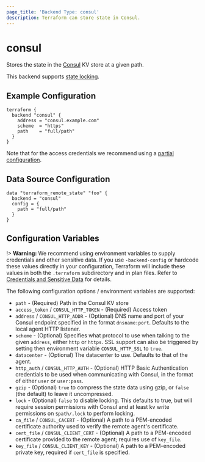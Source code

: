 ```yaml
---
page_title: 'Backend Type: consul'
description: Terraform can store state in Consul.
---
```


# consul

Stores the state in the [Consul](https://www.consul.io/) KV store at a given path.

This backend supports [state locking](/terraform/language/state/locking).

## Example Configuration

```hcl
terraform {
  backend "consul" {
    address = "consul.example.com"
    scheme  = "https"
    path    = "full/path"
  }
}
```

Note that for the access credentials we recommend using a
[partial configuration](/terraform/language/backend#partial-configuration).

## Data Source Configuration

```hcl
data "terraform_remote_state" "foo" {
  backend = "consul"
  config = {
    path = "full/path"
  }
}
```

## Configuration Variables

!> **Warning:**  We recommend using environment variables to supply credentials and other sensitive data. If you use `-backend-config` or hardcode these values directly in your configuration, Terraform will include these values in both the `.terraform` subdirectory and in plan files. Refer to [Credentials and Sensitive Data](/terraform/language/backend#credentials-and-sensitive-data) for details.

The following configuration options / environment variables are supported:

- `path` - (Required) Path in the Consul KV store
- `access_token` / `CONSUL_HTTP_TOKEN` - (Required) Access token
- `address` / `CONSUL_HTTP_ADDR` - (Optional) DNS name and port of your Consul endpoint specified in the
  format `dnsname:port`. Defaults to the local agent HTTP listener.
- `scheme` - (Optional) Specifies what protocol to use when talking to the given
  `address`, either `http` or `https`. SSL support can also be triggered
  by setting then environment variable `CONSUL_HTTP_SSL` to `true`.
- `datacenter` - (Optional) The datacenter to use. Defaults to that of the agent.
- `http_auth` / `CONSUL_HTTP_AUTH` - (Optional) HTTP Basic Authentication credentials to be used when
  communicating with Consul, in the format of either `user` or `user:pass`.
- `gzip` - (Optional) `true` to compress the state data using gzip, or `false` (the default) to leave it uncompressed.
- `lock` - (Optional) `false` to disable locking. This defaults to true, but will require session permissions with Consul and at least kv write permissions on `$path/.lock` to perform locking.
- `ca_file` / `CONSUL_CACERT` - (Optional) A path to a PEM-encoded certificate authority used to verify the remote agent's certificate.
- `cert_file` / `CONSUL_CLIENT_CERT` - (Optional) A path to a PEM-encoded certificate provided to the remote agent; requires use of `key_file`.
- `key_file` / `CONSUL_CLIENT_KEY` - (Optional) A path to a PEM-encoded private key, required if `cert_file` is specified.
